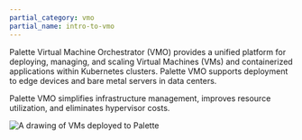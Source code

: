 ```yaml
---
partial_category: vmo
partial_name: intro-to-vmo
---
```


Palette Virtual Machine Orchestrator (VMO) provides a unified platform for deploying, managing, and scaling Virtual
Machines (VMs) and containerized applications within Kubernetes clusters. Palette VMO supports deployment to edge
devices and bare metal servers in data centers.

Palette VMO simplifies infrastructure management, improves resource utilization, and eliminates hypervisor costs.

![A drawing of VMs deployed to Palette](/vm-mangement_vmo-diagram.webp)